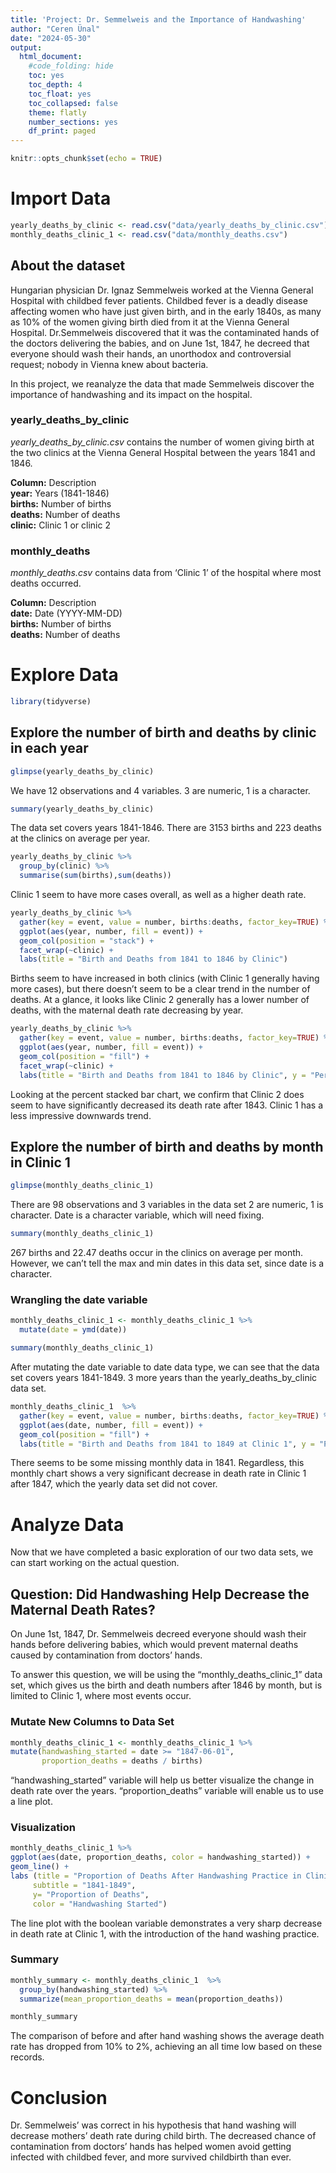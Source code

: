 ```yaml
---
title: 'Project: Dr. Semmelweis and the Importance of Handwashing'
author: "Ceren Ünal"
date: "2024-05-30"
output: 
  html_document:
    #code_folding: hide
    toc: yes
    toc_depth: 4
    toc_float: yes
    toc_collapsed: false
    theme: flatly
    number_sections: yes
    df_print: paged
---
```


```r
knitr::opts_chunk$set(echo = TRUE)
```

# Import Data 

```r
yearly_deaths_by_clinic <- read.csv("data/yearly_deaths_by_clinic.csv")
monthly_deaths_clinic_1 <- read.csv("data/monthly_deaths.csv")
```

## About the dataset 
Hungarian physician Dr. Ignaz Semmelweis worked at the Vienna General Hospital with childbed fever patients. Childbed fever is a deadly disease affecting women who have just given birth, and in the early 1840s, as many as 10% of the women giving birth died from it at the Vienna General Hospital. Dr.Semmelweis discovered that it was the contaminated hands of the doctors delivering the babies, and on June 1st, 1847, he decreed that everyone should wash their hands, an unorthodox and controversial request; nobody in Vienna knew about bacteria.  

In this project, we reanalyze the data that made Semmelweis discover the importance of handwashing and its impact on the hospital.

### yearly_deaths_by_clinic  

*yearly_deaths_by_clinic.csv* contains the number of women giving birth at the two clinics at the Vienna General Hospital between the years 1841 and 1846.    

**Column:**	Description  
**year:**	Years (1841-1846)  
**births:**	Number of births  
**deaths:**	Number of deaths  
**clinic:**	Clinic 1 or clinic 2  

### monthly_deaths  

*monthly_deaths.csv* contains data from 'Clinic 1' of the hospital where most deaths occurred.

**Column:**	Description  
**date:**	Date (YYYY-MM-DD)  
**births:**	Number of births  
**deaths:**	Number of deaths  

# Explore Data 

```r
library(tidyverse)
```

## Explore the number of birth and deaths by clinic in each year  
```r
glimpse(yearly_deaths_by_clinic)
```

We have 12 observations and 4 variables. 
3 are numeric, 1 is a character.  

```r
summary(yearly_deaths_by_clinic)
```

The data set covers years 1841-1846. 
There are 3153 births and 223 deaths at the clinics on average per year.  

```r
yearly_deaths_by_clinic %>% 
  group_by(clinic) %>% 
  summarise(sum(births),sum(deaths))
```

Clinic 1 seem to have more cases overall, as well as a higher death rate.  

```r
yearly_deaths_by_clinic %>% 
  gather(key = event, value = number, births:deaths, factor_key=TRUE) %>% #wide to long transformation
  ggplot(aes(year, number, fill = event)) +
  geom_col(position = "stack") +
  facet_wrap(~clinic) +
  labs(title = "Birth and Deaths from 1841 to 1846 by Clinic")

```

Births seem to have increased in both clinics (with Clinic 1 generally having more cases), but there doesn't seem to be a clear trend in the number of deaths. At a glance, it looks like Clinic 2 generally has a lower number of deaths, with the maternal death rate decreasing by year.  


```r
yearly_deaths_by_clinic %>% 
  gather(key = event, value = number, births:deaths, factor_key=TRUE) %>% #wide to long transformation
  ggplot(aes(year, number, fill = event)) +
  geom_col(position = "fill") +
  facet_wrap(~clinic) +
  labs(title = "Birth and Deaths from 1841 to 1846 by Clinic", y = "Percentage")

```

Looking at the percent stacked bar chart, we confirm that Clinic 2 does seem to have significantly decreased its death rate after 1843. Clinic 1 has a less impressive downwards trend.  

## Explore the number of birth and deaths by month in Clinic 1

```r
glimpse(monthly_deaths_clinic_1)
```

There are 98 observations and 3 variables in the data set 
2 are numeric, 1 is character. 
Date is a character variable, which will need fixing.  

```r
summary(monthly_deaths_clinic_1)
```

267 births and 22.47 deaths occur in the clinics on average per month.   
However, we can't tell the max and min dates in this data set, since date is a character. 

### Wrangling the date variable  

```r
monthly_deaths_clinic_1 <- monthly_deaths_clinic_1 %>%
  mutate(date = ymd(date))

summary(monthly_deaths_clinic_1)
```

After mutating the date variable to date data type, we can see that the data set covers years 1841-1849. 3 more years than the  yearly_deaths_by_clinic data set. 


```r
monthly_deaths_clinic_1  %>% 
  gather(key = event, value = number, births:deaths, factor_key=TRUE) %>% #wide to long transformation
  ggplot(aes(date, number, fill = event)) +
  geom_col(position = "fill") +
  labs(title = "Birth and Deaths from 1841 to 1849 at Clinic 1", y = "Percentage")
```

There seems to be some missing monthly data in 1841. Regardless, this monthly chart shows a very significant decrease in death rate in Clinic 1 after 1847, which the yearly data set did not cover. 

# Analyze Data 

Now that we have completed a basic exploration of our two data sets, we can start working on the actual question.  

## Question: Did Handwashing Help Decrease the Maternal Death Rates?  

On June 1st, 1847, Dr. Semmelweis decreed everyone should wash their hands before delivering babies, which would prevent maternal deaths caused by contamination from doctors' hands. 

To answer this question, we will be using the "monthly_deaths_clinic_1" data set, which gives us the birth and death numbers after 1846 by month, but is limited to Clinic 1, where most events occur. 

### Mutate New Columns to Data Set

```r
monthly_deaths_clinic_1 <- monthly_deaths_clinic_1 %>%
mutate(handwashing_started = date >= "1847-06-01",
       proportion_deaths = deaths / births)
```

"handwashing_started" variable will help us better visualize the change in death rate over the years. "proportion_deaths" variable will enable us to use a line plot. 

### Visualization
```r
monthly_deaths_clinic_1 %>%
ggplot(aes(date, proportion_deaths, color = handwashing_started)) +
geom_line() +
labs (title = "Proportion of Deaths After Handwashing Practice in Clinic 1",
	 subtitle = "1841-1849",
	 y= "Proportion of Deaths",
	 color = "Handwashing Started") 
```

The line plot with the boolean variable demonstrates a very sharp decrease in death rate at Clinic 1, with the introduction of the hand washing practice. 

### Summary  

```r
monthly_summary <- monthly_deaths_clinic_1  %>% 
  group_by(handwashing_started) %>%
  summarize(mean_proportion_deaths = mean(proportion_deaths))

monthly_summary
```

The comparison of before and after hand washing shows the average death rate has dropped from 10% to 2%, achieving an all time low based on these records.   


# Conclusion 

Dr. Semmelweis' was correct in his hypothesis that hand washing will decrease mothers' death rate during child birth. The decreased chance of contamination from doctors' hands has helped women avoid getting infected with childbed fever, and more survived childbirth than ever. 
